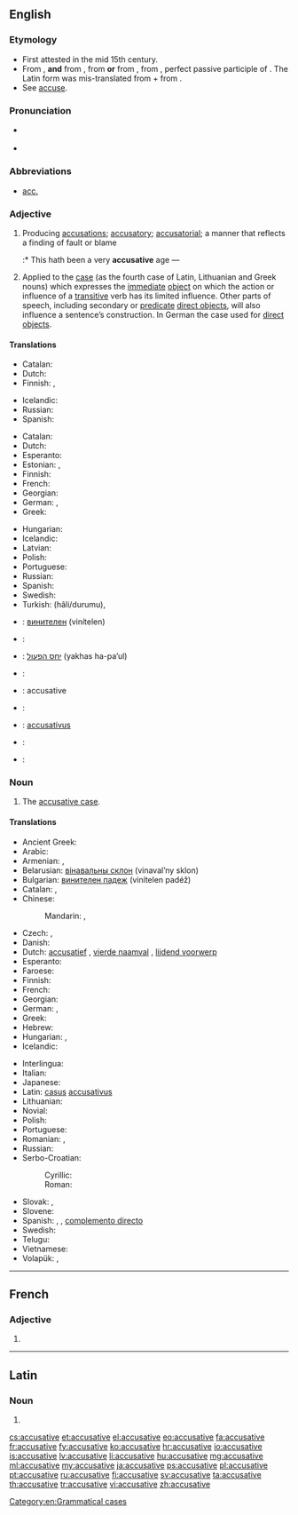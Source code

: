 ==English==
{{wikipedia}}

===Etymology===
* First attested in the mid 15th century.
* From {{etyl|enm}}, '''and''' from {{etyl|xno}} {{term|accusatif|lang=fro}}, from {{etyl|frm}} {{term|acusatif|lang=frm}} '''or''' from {{etyl|la}} {{term|accusativus|accūsātīvus|of accusing|lang=la}}, from {{term|accusatus|lang=la}}, perfect passive participle of {{term|accuso|accūsō|lang=la}}. The Latin form was mis-translated from {{etyl|grc}} {{term|αιτιατική|lang=grc}} + {{term|πτώσις|tr=ptōsis||case of that which was caused|lang=grc}} from {{term|αιτία||accusation or cause|lang=grc}}.
* See [[accuse]].

===Pronunciation===
* {{a|US}} {{IPA|/ə.ˈkju.zə.tɪv/}}
* {{audio|en-us-accusative.ogg|Audio (US)}}

===Abbreviations===
* [[acc.]]

===Adjective===
{{en-adj|-}}

# Producing [[accusation]]s; [[accusatory]]; [[accusatorial]]; a manner that reflects a finding of fault or blame
#:* This hath been a very '''accusative''' age &mdash; {{w|Sir E. Dering}}
# {{context|grammar}} Applied to the [[case]] (as the fourth case of Latin, Lithuanian and Greek nouns) which expresses the [[immediate]] [[direct object|object]] on which the action or influence of a [[transitive]] verb has its limited influence. Other parts of speech, including secondary or [[predicate]] [[direct object]]s, will also influence a sentence’s construction. In German the case used for [[direct object]]s.

====Translations====
{{trans-top|producing accusations; accusatory}}
* Catalan: {{t-|ca|acusatiu}}
* Dutch: {{t+|nl|beschuldigend}}
* Finnish: {{t-|fi|syyttävä}}, {{t-|fi|syyttelevä}}
{{trans-mid}}
* Icelandic: {{t+|is|ásaka|alt=ásakandi}}
* Russian: {{t+|ru|обвинительный|tr=obvinítel’nyj}}
* Spanish: {{t+|es|acusativo}}
{{trans-bottom}}

{{trans-top|related to accusative case}}
* Catalan: {{t-|ca|acusatiu}}
* Dutch: {{t+|nl|accusatief}}
* Esperanto: {{t-|eo|akuzativa}}
* Estonian: {{t-|et|sihitav}}, {{t-|et|akusatiiv}}
* Finnish: {{t+|fi|akkusatiivi|alt=akkusatiivi-}}
* French: {{t+|fr|accusatif}}
* Georgian: {{t-|ka|ბრალდებითი|sc=Geor}}
* German: {{t-|de|Akkusativ-}}, {{t-|de|akkusativisch}}
* Greek: {{t+|el|αιτιατική|f|tr=aitiatikí}}
{{trans-mid}}
* Hungarian: {{t+|hu|tárgyeset}}
* Icelandic: {{t+|is|þolfall|alt=þolfalls-}}
* Latvian: {{t+|lv|akuzatīvs|m}}
* Polish: {{t-|pl|biernikowy}}
* Portuguese: {{t+|pt|acusativo}}
* Russian: {{t+|ru|винительный|tr=vinítel’nyj}}
* Spanish: {{t+|es|acusativo}}
* Swedish: {{t+|sv|ackusativ}}
* Turkish: {{t+|tr|belirtme}} (hâli/durumu), {{t-|tr|-i hali|alt=-i hâli}}
{{trans-bottom}}

{{checktrans-top}}
* {{ttbc|bg}}: [[винителен]] (vinítelen)
* {{ttbc|fr}}: {{t+|fr|accusatif}}
* {{ttbc|he}}: [[יחס הפעול]] (yakhas ha-pa’ul)
* {{ttbc|hu}}: {{t+|hu|tárgy}}
* {{ttbc|ia}}: accusative
* {{ttbc|it}}: {{t+|it|accusativo}}
* {{ttbc|la}}: [[accusativus]]
* {{ttbc|pt}}: {{t+|pt|acusativo}}
* {{ttbc|sv}}: {{t+|sv|ackusativ}}
{{trans-bottom}}

===Noun===
{{en-noun}}

# {{context|grammar}} The [[accusative case]].

====Translations====
{{trans-top|accusative case}}
* Ancient Greek: {{tø|grc|αἰτιατική πτῶσις|tr=aitiatikē ptōsis|sc=polytonic}}
* Arabic: {{t-|ar|منصوب|m|tr=manSuub}}
* Armenian: {{t-|hy|հայցական|tr=hayc’akan}}, {{t-|hy|հայցական հոլով|tr=hayc'akan holov}}
* Belarusian: [[вінавальны склон]] (vinaval’ny sklon) {{m}}
* Bulgarian: [[винителен падеж]] (vinítelen padéž) {{m}}
* Catalan: {{t-|ca|acusatiu|m}}, {{t-|ca|cas acusatiu|m}}
* Chinese:
*: Mandarin: {{t|cmn|賓格|sc=Hani}},  {{t|cmn|宾格|tr=bīngé|sc=Hani}}
* Czech: {{t-|cs|čtvrtý pád|m}}, {{t+|cs|akuzativ|m}}
* Danish: {{t+|da|akkusativ}}
* Dutch: [[accusatief]] {{m}}, [[vierde naamval]] {{m}}, [[lijdend voorwerp]] {{n}}
* Esperanto: {{t+|eo|akuzativo}}
* Faroese: {{t+|fo|hvønnfall|n}}
* Finnish: {{t+|fi|akkusatiivi}}
* French: {{t+|fr|accusatif|m}}
* Georgian: {{t-|ka|ბრალდებითი ბრუნვა|tr=braldebit'i brunva|sc=Geor}}
* German: {{t+|de|Akkusativ|m}}, {{t+|de|Wenfall|m}}
* Greek: {{t+|el|αιτιατική|f}}
* Hebrew: {{t-|he|יחס הפעול|tr=yakhas ha-pa’ul|m}}
* Hungarian: {{t+|hu|tárgyeset}}, {{t-|hu|akkuzatívusz}}
* Icelandic: {{t+|is|þolfall|n}}
{{trans-mid}}
* Interlingua: {{t-|ia|accusativo}}
* Italian: {{t+|it|accusativo|m}}
* Japanese: {{t+|ja|対格|tr=たいかく, taikaku}}
* Latin: [[casus]] [[accusativus]] {{m}}
* Lithuanian: {{t+|lt|galininkas|m}}
* Novial: {{tø|nov|akusative}}
* Polish: {{t+|pl|biernik|m}}
* Portuguese: {{t+|pt|acusativo|m}}
* Romanian: {{t+|ro|acuzativ|n}}, {{t-|ro|caz acuzativ|n}}
* Russian: {{t+|ru|винительный падеж|m|tr=vinítel’nyj padéž}}
* Serbo-Croatian:
*: Cyrillic: {{t-|sh|акузатив|m}}
*: Roman: {{t-|sh|akuzativ|m}}
* Slovak: {{t+|sk|akuzatív|m}}, {{t-|sk|štvrtý pád|m}}
* Slovene: {{t+|sl|tožilnik|m}}
* Spanish: {{t+|es|acusativo|m}}, {{t-|es|caso acusativo|m}}, [[complemento directo]] {{m}}
* Swedish: {{t+|sv|ackusativ|c}}
* Telugu: {{t-|te|ద్వితీయా విభక్తి|tr=dvitīyā vibhakti|sc=Telu}}
* Vietnamese: {{t-|vi|đối cách}}
* Volapük: {{t-|vo|kimifal}}, {{t+|vo|kusatif}}
{{trans-bottom}}

[[Category:en:Grammatical cases]]

----

==French==

===Adjective===
{{fr-adj-form}} {{f}}

# {{feminine of|accusatif|lang=fr}}

----

==Latin==

===Noun===
{{la-noun-form|accūsātīve}}

# {{inflection of|accusativus|accūsātīvus|voc|s|lang=la}}

[[cs:accusative]]
[[et:accusative]]
[[el:accusative]]
[[eo:accusative]]
[[fa:accusative]]
[[fr:accusative]]
[[fy:accusative]]
[[ko:accusative]]
[[hr:accusative]]
[[io:accusative]]
[[is:accusative]]
[[lv:accusative]]
[[li:accusative]]
[[hu:accusative]]
[[mg:accusative]]
[[ml:accusative]]
[[my:accusative]]
[[ja:accusative]]
[[ps:accusative]]
[[pl:accusative]]
[[pt:accusative]]
[[ru:accusative]]
[[fi:accusative]]
[[sv:accusative]]
[[ta:accusative]]
[[th:accusative]]
[[tr:accusative]]
[[vi:accusative]]
[[zh:accusative]]
